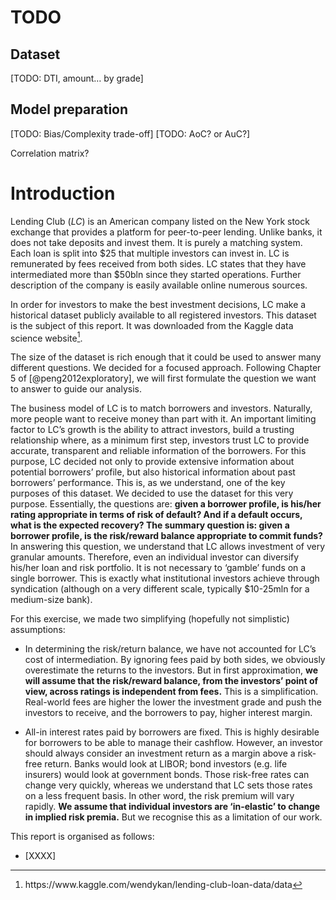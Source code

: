 # TODO {-}

## Dataset

[TODO: DTI, amount... by grade]

## Model preparation


[TODO: Bias/Complexity trade-off]
[TODO: AoC? or AuC?]

Correlation matrix?

# Introduction {-}

Lending Club (_LC_) is an American company listed on the New York stock exchange that provides a platform for peer-to-peer lending. Unlike banks, it does not take deposits and invest them. It is purely a matching system. Each loan is split into $25 that multiple investors can invest in. LC is remunerated by fees received from both sides. LC states that they have intermediated more than $50bln since they started operations. Further description of the company is easily available online numerous sources.

In order for investors to make the best investment decisions, LC make a historical dataset publicly available to all registered investors. This dataset is the subject of this report. It was downloaded from the Kaggle data science website^[https://www.kaggle.com/wendykan/lending-club-loan-data/data]. 

The size of the dataset is rich enough that it could be used to answer many different questions. We decided for a focused approach. Following Chapter 5 of [@peng2012exploratory], we will first formulate the question we want to answer to guide our analysis. 

The business model of LC is to match borrowers and investors. Naturally, more people want to receive money than part with it. An important limiting factor to LC's growth is the ability to attract investors, build a trusting relationship where, as a minimum first step, investors trust LC to provide accurate, transparent and reliable information of the borrowers. For this purpose, LC decided not only to provide extensive information about potential borrowers' profile, but also historical information about past borrowers' performance. This is, as we understand, one of the key purposes of this dataset. We decided to use the dataset for this very purpose. Essentially, the questions are: **given a borrower profile, is his/her rating appropriate in terms of risk of default? And if a default occurs, what is the expected recovery? The summary question is: given a borrower profile, is the risk/reward balance appropriate to commit funds?** In answering this question, we understand that LC allows investment of very granular amounts. Therefore, even an individual investor can diversify his/her loan and risk portfolio. It is not necessary to 'gamble' funds on a single borrower. This is exactly what institutional investors achieve through syndication (although on a very different scale, typically $10-25mln for a medium-size bank).

For this exercise, we made two simplifying (hopefully not simplistic) assumptions:

+ In determining the risk/return balance, we have not accounted for LC's cost of intermediation. By ignoring fees paid by both sides, we obviously overestimate the returns to the investors. But in first approximation, **we will assume that the risk/reward balance, from the investors' point of view, across ratings is independent from fees.** This is a simplification. Real-world fees are higher the lower the investment grade and push the investors to receive, and the borrowers to pay, higher interest margin. 

+ All-in interest rates paid by borrowers are fixed. This is highly desirable for borrowers to be able to manage their cashflow. However, an investor should always consider an investment return as a margin above a risk-free return. Banks would look at LIBOR; bond investors (e.g. life insurers) would look at government bonds. Those risk-free rates can change very quickly, whereas we understand that LC sets those rates on a less frequent basis. In other word, the risk premium will vary rapidly. **We assume that individual investors are 'in-elastic' to change in implied risk premia.** But we recognise this as a limitation of our work.


This report is organised as follows:

+ [XXXX]




\lambda

\eta




